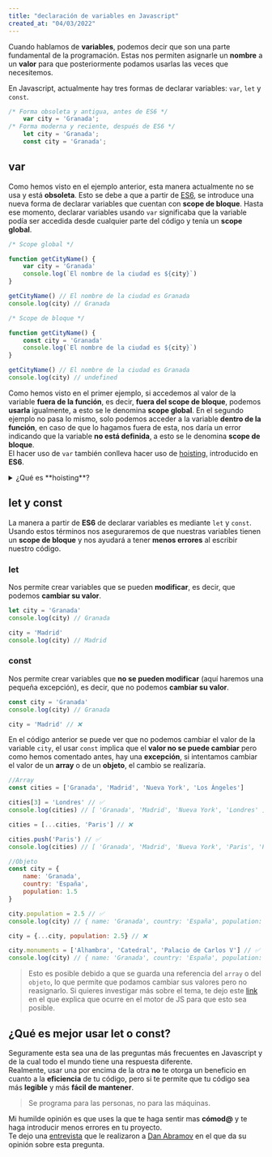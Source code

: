 ```yaml
---
title: "declaración de variables en Javascript"
created_at: "04/03/2022"
---
```


Cuando hablamos de **variables**, podemos decir que son una parte fundamental de la programación.
Estas nos permiten asignarle un **nombre** a un **valor** para que posteriormente podamos usarlas las veces que necesitemos.

En Javascript, actualmente hay tres formas de declarar variables: `var`, `let` y `const`.

```javascript 
/* Forma obsoleta y antigua, antes de ES6 */
    var city = 'Granada';
/* Forma moderna y reciente, después de ES6 */
    let city = 'Granada';
    const city = 'Granada';
```
## var 
Como hemos visto en el ejemplo anterior, esta manera actualmente no se usa y está **obsoleta**. 
Esto se debe a que a partir de [ES6](https://262.ecma-international.org/6.0/), se introduce una nueva forma de declarar variables que cuentan con **scope de bloque**.
Hasta ese momento, declarar variables usando `var` significaba que la variable podía ser accedida desde cualquier parte del código y tenía un **scope global**.

```javascript
/* Scope global */

function getCityName() {
    var city = 'Granada'
    console.log(`El nombre de la ciudad es ${city}`)
}

getCityName() // El nombre de la ciudad es Granada
console.log(city) // Granada

/* Scope de bloque */

function getCityName() {
    const city = 'Granada'
    console.log(`El nombre de la ciudad es ${city}`)
}

getCityName() // El nombre de la ciudad es Granada
console.log(city) // undefined
```
Como hemos visto en el primer ejemplo, si accedemos al valor de la variable **fuera de la función**, 
es decir, **fuera del scope de bloque**, podemos **usarla** igualmente, a esto se le denomina **scope global**.
En el segundo ejemplo no pasa lo mismo, solo podemos acceder a la variable **dentro de la función**, 
en caso de que lo hagamos fuera de esta, nos daría un error indicando que la variable **no está definida**, 
a esto se le denomina **scope de bloque**. \
El hacer uso de `var` también conlleva hacer uso de [hoisting](https://developer.mozilla.org/es/docs/Glossary/Hoisting), introducido en **ES6**.

<details>
    <summary>¿Qué es **hoisting**?</summary>
    <p>Cuando declaramos una función o una variable mediante `var`, esta se puede utilizar en cualquier parte de nuestro código, su scope es **global**, esto es debido a que en el momento de compilación del programa, automáticamente son **asignadas en memoria.**</p>
    <p>Existe una **falsa creencia** de que lo que ocurre es que son **físicamente movidas al comienzo**, esto es totalmente **erróneo**.</p>
</details>

## let y const
La manera a partir de **ES6** de declarar variables es mediante `let` y `const`. 
Usando estos términos nos aseguraremos de que nuestras variables tienen un **scope de bloque** y nos ayudará a tener **menos errores** al escribir nuestro código.

### let
Nos permite crear variables que se pueden **modificar**, es decir, que podemos **cambiar su valor**.

```javascript
let city = 'Granada'
console.log(city) // Granada

city = 'Madrid'
console.log(city) // Madrid
```
### const
Nos permite crear variables que **no se pueden modificar** (aquí haremos una pequeña excepción), es decir, que no podemos **cambiar su valor**.

```javascript
const city = 'Granada'
console.log(city) // Granada

city = 'Madrid' // ❌
```
En el código anterior se puede ver que no podemos cambiar el valor de la variable `city`, el usar `const` implica que el **valor no se puede cambiar** pero como hemos comentado antes, hay una **excepción**,
si intentamos cambiar el valor de un **array** o de un **objeto**, el cambio se realizaría.

```javascript	
//Array
const cities = ['Granada', 'Madrid', 'Nueva York', 'Los Ángeles']

cities[3] = 'Londres' // ✅
console.log(cities) // [ 'Granada', 'Madrid', 'Nueva York', 'Londres' ]

cities = [...cities, 'Paris'] // ❌

cities.push('Paris') // ✅
console.log(cities) // [ 'Granada', 'Madrid', 'Nueva York', 'Paris', 'Paris' ]

//Objeto
const city = {
    name: 'Granada',
    country: 'España', 
    population: 1.5
}

city.population = 2.5 // ✅
console.log(city) // { name: 'Granada', country: 'España', population: 2.5 }

city = {...city, population: 2.5} // ❌

city.monuments = ['Alhambra', 'Catedral', 'Palacio de Carlos V'] // ✅
console.log(city) // { name: 'Granada', country: 'España', population: 2.5, monuments: [ 'Alhambra', 'Catedral', 'Palacio de Carlos V' ] }
```

> Esto es posible debido a que se guarda una referencia del `array` o del `objeto`, lo que permite que podamos cambiar sus valores pero no reasignarlo. Si quieres investigar más sobre el tema, te dejo este [link](https://stackoverflow.com/questions/23436437/why-can-i-change-a-constant-object-in-javascript) en el que explica que ocurre en el motor de JS para que esto sea posible.

## ¿Qué es mejor usar let o const?

Seguramente esta sea una de las preguntas más frecuentes en Javascript y de la cual todo el mundo tiene una respuesta diferente. \
Realmente, usar una por encima de la otra **no** te otorga un beneficio en cuanto a la **eficiencia** de tu código, pero si te permite que tu código sea más **legible** y más **fácil de mantener**.
> Se programa para las personas, no para las máquinas.

Mi humilde opinión es que uses la que te haga sentir mas **cómod@** y te haga introducir menos errores en tu proyecto. \
Te dejo una [entrevista](https://youtu.be/XEt09iK8IXs?t=58) que le realizaron a [Dan Abramov](https://twitter.com/dan_abramov) en el que da su opinión sobre esta pregunta.